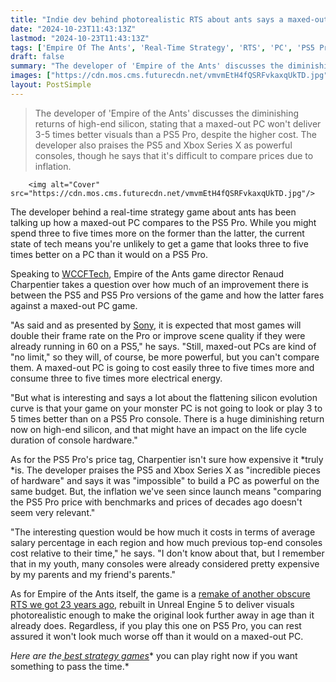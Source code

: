 ```yaml
---
title: "Indie dev behind photorealistic RTS about ants says a maxed-out PC 'easily' costs 3 to 5 times more than a PS5 Pro, but won't 'look or play 3 to 5 times better'"
date: "2024-10-23T11:43:13Z"
lastmod: "2024-10-23T11:43:13Z"
tags: ['Empire Of The Ants', 'Real-Time Strategy', 'RTS', 'PC', 'PS5 Pro', 'Unreal Engine 5', 'Sony', 'Game Development']
draft: false
summary: "The developer of 'Empire of the Ants' discusses the diminishing returns of high-end silicon, stating that a maxed-out PC won't deliver 3-5 times better visuals than a PS5 Pro, despite the higher cost.  The developer also praises the PS5 and Xbox Series X as powerful consoles, though he says that it's difficult to compare prices due to inflation."
images: ["https://cdn.mos.cms.futurecdn.net/vmvmEtH4fQSRFvkaxqUkTD.jpg"]
layout: PostSimple
---
```

> The developer of 'Empire of the Ants' discusses the diminishing returns of high-end silicon, stating that a maxed-out PC won't deliver 3-5 times better visuals than a PS5 Pro, despite the higher cost.  The developer also praises the PS5 and Xbox Series X as powerful consoles, though he says that it's difficult to compare prices due to inflation.


        <img alt="Cover" src="https://cdn.mos.cms.futurecdn.net/vmvmEtH4fQSRFvkaxqUkTD.jpg"/>
        
The developer behind a real-time strategy game about ants has been talking up how a maxed-out PC compares to the PS5 Pro. While you might spend three to five times more on the former than the latter, the current state of tech means you're unlikely to get a game that looks three to five times better on a PC than it would on a PS5 Pro.

Speaking to [WCCFTech](https://wccftech.com/empire-of-the-ants-tech-qa-pushing-visuals-with-ue5-in-an-rts-game/), Empire of the Ants game director Renaud Charpentier takes a question over how much of an improvement there is between the PS5 and PS5 Pro versions of the game and how the latter fares against a maxed-out PC game.

"As said and as presented by [Sony](https://www.gamesradar.com/tag/sony/), it is expected that most games will double their frame rate on the Pro or improve scene quality if they were already running in 60 on a PS5," he says. "Still, maxed-out PCs are kind of "no limit," so they will, of course, be more powerful, but you can't compare them. A maxed-out PC is going to cost easily three to five times more and consume three to five times more electrical energy.

"But what is interesting and says a lot about the flattening silicon evolution curve is that your game on your monster PC is not going to look or play 3 to 5 times better than on a PS5 Pro console. There is a huge diminishing return now on high-end silicon, and that might have an impact on the life cycle duration of console hardware."

As for the PS5 Pro's price tag, Charpentier isn't sure how expensive it *truly *is. The developer praises the PS5 and Xbox Series X as "incredible pieces of hardware" and says it was "impossible" to build a PC as powerful on the same budget. But, the inflation we've seen since launch means "comparing the PS5 Pro price with benchmarks and prices of decades ago doesn't seem very relevant."

"The interesting question would be how much it costs in terms of average salary percentage in each region and how much previous top-end consoles cost relative to their time," he says. "I don't know about that, but I remember that in my youth, many consoles were already considered pretty expensive by my parents and my friend's parents."

As for Empire of the Ants itself, the game is a [remake of another obscure RTS we got 23 years ago,](https://www.gamesradar.com/23-years-later-an-obscure-rts-about-ant-colonies-is-getting-a-remake-and-it-has-absolutely-no-right-to-look-this-good/) rebuilt in Unreal Engine 5 to deliver visuals photorealistic enough to make the original look further away in age than it already does. Regardless, if you play this one on PS5 Pro, you can rest assured it won't look much worse off than it would on a maxed-out PC.

*Here are the*[<em> best strategy games</em>](https://www.gamesradar.com/best-strategy-games/)* you can play right now if you want something to pass the time.*
        